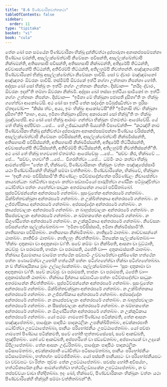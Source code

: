 ```yaml
---
title: "8.6 පිණ්ඩචාරිකවත්තකථා"
tableOfContents: false
sidebar:
  order: 11
type: "tipitaka"
basket: "vi"
book: "cula"
---
```



<DynamicBreadcrumb />

<Division number="365" book="cula">

<Paragraph number="1682" book="cula">
තේන ඛෝ පන සමයේන පිණ්ඩචාරිකා භික්ඛූ දුන්නිවත්ථා දුප්පාරුතා අනාකප්පසම්පන්නා පිණ්ඩාය චරන්ති, අසල්ලක්ඛේත්වාපි නිවේසනං පවිසන්ති, අසල්ලක්ඛේත්වාපි නික්ඛමන්ති, අතිසහසාපි පවිසන්ති, අතිසහසාපි නික්ඛමන්ති, අතිදූරේපි තිට්ඨන්ති, අච්චාසන්නේපි තිට්ඨන්ති, අතිචිරම්පි තිට්ඨන්ති, අතිලහුම්පි නිවත්තන්ති. අඤ්ඤතරෝපි පිණ්ඩචාරිකෝ භික්ඛු අසල්ලක්ඛේත්වා නිවේසනං පාවිසි. සෝ ච ද්වාරං මඤ්ඤමානෝ අඤ්ඤතරං ඕවරකං පාවිසි. තස්මිම්පි ඕවරකේ ඉත්ථී නග්ගා උත්තානා නිපන්නා හෝති. අද්දසා ඛෝ සෝ භික්ඛු තං ඉත්ථිං නග්ගං උත්තානං නිපන්නං. දිස්වාන—  “නයිදං ද්වාරං, ඕවරකං ඉදන්”ති තම්හා ඕවරකා නික්ඛමි. අද්දසා ඛෝ තස්සා ඉත්ථියා සාමිකෝ තං ඉත්ථිං නග්ගං උත්තානං නිපන්නං. දිස්වාන—  “ඉමිනා මේ භික්ඛුනා පජාපතී දූසිතා”ති තං භික්ඛුං ගහේත්වා ආකෝටේසි. අථ ඛෝ සා ඉත්ථී තේන සද්දේන පටිබුජ්ඣිත්වා තං පුරිසං ඒතදවෝච—  “කිස්ස ත්වං, අය්‍ය, ඉමං භික්ඛුං ආකෝටේසී”ති? “ඉමිනාසි ත්වං භික්ඛුනා දූසිතා”ති? “නාහං, අය්‍ය, ඉමිනා භික්ඛුනා දූසිතා; අකාරකෝ සෝ භික්ඛූ”ති තං භික්ඛුං මුඤ්චාපේසි. අථ ඛෝ සෝ භික්ඛු ආරාමං ගන්ත්වා භික්ඛූනං ඒතමත්ථං ආරෝචේසි.
</Paragraph>

<Paragraph number="1683" book="cula">
යේ තේ භික්ඛූ අප්පිච්ඡා …පේ…  තේ උජ්ඣායන්ති ඛිය්‍යන්ති විපාචේන්ති—  “කථඤ්හි නාම පිණ්ඩචාරිකා භික්ඛූ දුන්නිවත්ථා දුප්පාරුතා අනාකප්පසම්පන්නා පිණ්ඩාය චරිස්සන්ති, අසල්ලක්ඛේත්වාපි නිවේසනං පවිසිස්සන්ති, අසල්ලක්ඛේත්වාපි නික්ඛමිස්සන්ති, අතිසහසාපි පවිසිස්සන්ති, අතිසහසාපි නික්ඛමිස්සන්ති, අතිදූරේපි තිට්ඨිස්සන්ති, අච්චාසන්නේපි තිට්ඨිස්සන්ති, අතිචිරම්පි තිට්ඨිස්සන්ති, අතිලහුම්පි නිවත්තිස්සන්තී”ති. අථ ඛෝ තේ භික්ඛූ භගවතෝ ඒතමත්ථං ආරෝචේසුං …පේ…  “සච්චං කිර, භික්ඛවේ …පේ…  “සච්චං, භගවා”ති …පේ…  විගරහිත්වා …පේ…  ධම්මිං කථං කත්වා භික්ඛූ ආමන්තේසි—
</Paragraph>

</Division>
<Division number="366" book="cula">

<Paragraph number="1684" book="cula">
“තේන හි, භික්ඛවේ, පිණ්ඩචාරිකානං භික්ඛූනං වත්තං පඤ්ඤපේස්සාමි යථා පිණ්ඩචාරිකේහි භික්ඛූහි සම්මා වත්තිතබ්බං. පිණ්ඩචාරිකේන, භික්ඛවේ, භික්ඛුනා—  ‘ඉදානි ගාමං පවිසිස්සාමී’ති තිමණ්ඩලං පටිච්ඡාදේන්තේන පරිමණ්ඩලං නිවාසේත්වා කායබන්ධනං බන්ධිත්වා සගුණං කත්වා සඞ්ඝාටියෝ පාරුපිත්වා ගණ්ඨිකං පටිමුඤ්චිත්වා ධෝවිත්වා පත්තං ගහේත්වා සාධුකං අතරමානේන ගාමෝ පවිසිතබ්බෝ.
</Paragraph>

<Paragraph number="1685" book="cula">
සුප්පටිච්ඡන්නේන අන්තරඝරේ ගන්තබ්බං. සුසංවුතේන අන්තරඝරේ ගන්තබ්බං. ඕක්ඛිත්තචක්ඛුනා අන්තරඝරේ ගන්තබ්බං. න උක්ඛිත්තකාය අන්තරඝරේ ගන්තබ්බං. න උජ්ජග්ඝිකාය අන්තරඝරේ ගන්තබ්බං. අප්පසද්දේන අන්තරඝරේ ගන්තබ්බං. න කායප්පචාලකං අන්තරඝරේ ගන්තබ්බං. න බාහුප්පචාලකං අන්තරඝරේ ගන්තබ්බං. න සීසප්පචාලකං අන්තරඝරේ ගන්තබ්බං. න ඛම්භකතේන අන්තරඝරේ ගන්තබ්බං. න ඕගුණ්ඨිතේන අන්තරඝරේ ගන්තබ්බං. න උක්කුටිකාය අන්තරඝරේ ගන්තබ්බං.
</Paragraph>

<Paragraph number="1686" book="cula">
නිවේසනං පවිසන්තේන සල්ලක්ඛේතබ්බං—  ‘ඉමිනා පවිසිස්සාමි, ඉමිනා නික්ඛමිස්සාමී’ති. නාතිසහසා පවිසිතබ්බං. නාතිසහසා නික්ඛමිතබ්බං. නාතිදූරේ ඨාතබ්බං. නාච්චාසන්නේ ඨාතබ්බං. නාතිචිරං ඨාතබ්බං. නාතිලහුං නිවත්තිතබ්බං. ඨිතකේන සල්ලක්ඛේතබ්බං—  ‘භික්ඛං දාතුකාමා වා අදාතුකාමා වා’ති. සචේ කම්මං වා නික්ඛිපති, ආසනා වා වුට්ඨාති, කටච්ඡුං වා පරාමසති, භාජනං වා පරාමසති, ඨපේති වා—  දාතුකාමස්සාති ඨාතබ්බං. භික්ඛාය දිය්‍යමානාය වාමේන හත්ථේන සඞ්ඝාටිං උච්චාරේත්වා දක්ඛිණේන හත්ථේන පත්තං පණාමේත්වා උභෝහි හත්ථේහි පත්තං පටිග්ගහේත්වා භික්ඛා පටිග්ගහේතබ්බා. න ච භික්ඛාදායිකාය මුඛං උල්ලෝකේතබ්බං. සල්ලක්ඛේතබ්බං—  ‘සූපං දාතුකාමා වා අදාතුකාමා වා’ති. සචේ කටච්ඡුං වා පරාමසති, භාජනං වා පරාමසති, ඨපේති වා—  දාතුකාමස්සාති ඨාතබ්බං. භික්ඛාය දින්නාය සඞ්ඝාටියා පත්තං පටිච්ඡාදේත්වා සාධුකං අතරමානේන නිවත්තිතබ්බං.
</Paragraph>

<Paragraph number="1687" book="cula">
සුප්පටිච්ඡන්නේන අන්තරඝරේ ගන්තබ්බං. සුසංවුතේන අන්තරඝරේ ගන්තබ්බං. ඕක්ඛිත්තචක්ඛුනා අන්තරඝරේ ගන්තබ්බං. න උක්ඛිත්තකාය අන්තරඝරේ ගන්තබ්බං. න උජ්ජග්ඝිකාය අන්තරඝරේ ගන්තබ්බං. අප්පසද්දේන අන්තරඝරේ ගන්තබ්බං. න කායප්පචාලකං අන්තරඝරේ ගන්තබ්බං. න බාහුප්පචාලකං අන්තරඝරේ ගන්තබ්බං. න සීසප්පචාලකං අන්තරඝරේ ගන්තබ්බං. න ඛම්භකතේන අන්තරඝරේ ගන්තබ්බං. න ඕගුණ්ඨිතේන අන්තරඝරේ ගන්තබ්බං. න උක්කුටිකාය අන්තරඝරේ ගන්තබ්බං. යෝ පඨමං ගාමතෝ පිණ්ඩාය පටික්කමති, තේන ආසනං පඤ්ඤපේතබ්බං, පාදෝදකං පාදපීඨං පාදකථලිකං උපනික්ඛිපිතබ්බං, අවක්කාරපාති ධෝවිත්වා උපට්ඨාපේතබ්බා, පානීයං පරිභෝජනීයං උපට්ඨාපේතබ්බං. යෝ පච්ඡා ගාමතෝ පිණ්ඩාය පටික්කමති, සචේ හෝති භුත්තාවසේසෝ, සචේ ආකඞ්ඛති, භුඤ්ජිතබ්බං. නෝ චේ ආකඞ්ඛති, අප්පහරිතේ වා ඡඩ්ඩේතබ්බං, අප්පාණකේ වා උදකේ ඕපිලාපේතබ්බං. තේන ආසනං උද්ධරිතබ්බං, පාදෝදකං පාදපීඨං පාදකථලිකං පටිසාමේතබ්බං, අවක්කාරපාති ධෝවිත්වා පටිසාමේතබ්බා, පානීයං පරිභෝජනීයං පටිසාමේතබ්බං, භත්තග්ගං සම්මජ්ජිතබ්බං. යෝ පස්සති පානීයඝටං වා පරිභෝජනීයඝටං වා වච්චඝටං වා රිත්තං තුච්ඡං තේන උපට්ඨාපේතබ්බං. සචස්ස හෝති අවිසය්හං, හත්ථවිකාරේන දුතියං ආමන්තේත්වා හත්ථවිලඞ්ඝකේන උපට්ඨාපේතබ්බං, න ච තප්පච්චයා වාචා භින්දිතබ්බා. ඉදං ඛෝ, භික්ඛවේ, පිණ්ඩචාරිකානං භික්ඛූනං වත්තං යථා පිණ්ඩචාරිකේහි භික්ඛූහි සම්මා වත්තිතබ්බන්”ති.
</Paragraph>
</Division>